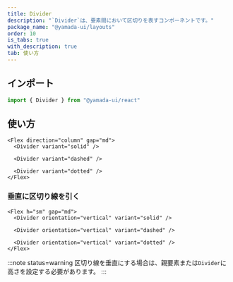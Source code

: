 ```yaml
---
title: Divider
description: "`Divider`は、要素間において区切りを表すコンポーネントです。"
package_name: "@yamada-ui/layouts"
order: 10
is_tabs: true
with_description: true
tab: 使い方
---
```


## インポート

```ts
import { Divider } from "@yamada-ui/react"
```

## 使い方

```tsx
<Flex direction="column" gap="md">
  <Divider variant="solid" />

  <Divider variant="dashed" />

  <Divider variant="dotted" />
</Flex>
```

### 垂直に区切り線を引く

```tsx
<Flex h="sm" gap="md">
  <Divider orientation="vertical" variant="solid" />

  <Divider orientation="vertical" variant="dashed" />

  <Divider orientation="vertical" variant="dotted" />
</Flex>
```

:::note status=warning
区切り線を垂直にする場合は、親要素または`Divider`に高さを設定する必要があります。
:::
